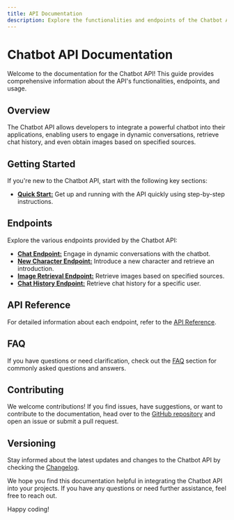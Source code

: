 ```yaml
---
title: API Documentation
description: Explore the functionalities and endpoints of the Chatbot API
---
```


# Chatbot API Documentation

Welcome to the documentation for the Chatbot API! This guide provides comprehensive information about the API's functionalities, endpoints, and usage.

## Overview

The Chatbot API allows developers to integrate a powerful chatbot into their applications, enabling users to engage in dynamic conversations, retrieve chat history, and even obtain images based on specified sources.

## Getting Started

If you're new to the Chatbot API, start with the following key sections:

- [**Quick Start:**](./quick-start) Get up and running with the API quickly using step-by-step instructions.

## Endpoints

Explore the various endpoints provided by the Chatbot API:

- [**Chat Endpoint:**](./endpoints/chat) Engage in dynamic conversations with the chatbot.
- [**New Character Endpoint:**](./endpoints/new) Introduce a new character and retrieve an introduction.
- [**Image Retrieval Endpoint:**](./endpoints/images) Retrieve images based on specified sources.
- [**Chat History Endpoint:**](./endpoints/chat-history) Retrieve chat history for a specific user.

## API Reference

For detailed information about each endpoint, refer to the [API Reference](./api-reference).

## FAQ

If you have questions or need clarification, check out the [FAQ](./faq) section for commonly asked questions and answers.

## Contributing

We welcome contributions! If you find issues, have suggestions, or want to contribute to the documentation, head over to the [GitHub repository](https://github.com/your-org/your-api-docs) and open an issue or submit a pull request.

## Versioning

Stay informed about the latest updates and changes to the Chatbot API by checking the [Changelog](./changelog).

We hope you find this documentation helpful in integrating the Chatbot API into your projects. If you have any questions or need further assistance, feel free to reach out.

Happy coding!
